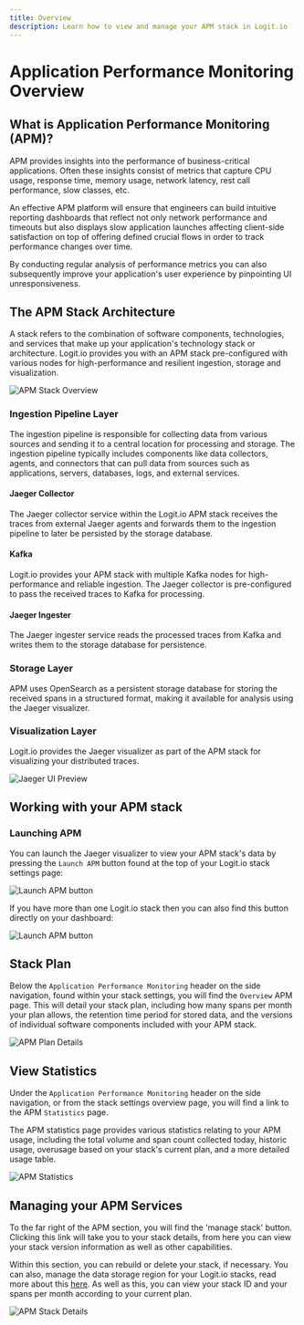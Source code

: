 ```yaml
---
title: Overview
description: Learn how to view and manage your APM stack in Logit.io
---
```


# Application Performance Monitoring Overview

## What is Application Performance Monitoring (APM)?

APM provides insights into the performance of business-critical applications. 
Often these insights consist of metrics that capture CPU usage, response time, 
memory usage, network latency, rest call performance, slow classes, etc.

An effective APM platform will ensure that engineers can build intuitive reporting 
dashboards that reflect not only network performance and timeouts but also displays 
slow application launches affecting client-side satisfaction on top of offering defined 
crucial flows in order to track performance changes over time.

By conducting regular analysis of performance metrics you can also subsequently 
improve your application's user experience by pinpointing UI unresponsiveness.

## The APM Stack Architecture

A stack refers to the combination of software components, technologies, 
and services that make up your application's technology stack or architecture.
Logit.io provides you with an APM stack pre-configured with various nodes for 
high-performance and resilient ingestion, storage and visualization.

![APM Stack Overview](@/images/help/apm/overview/apm-stack.png)

### Ingestion Pipeline Layer

The ingestion pipeline is responsible for collecting data from various 
sources and sending it to a central location for processing and storage. 
The ingestion pipeline typically includes components like data collectors, 
agents, and connectors that can pull data from sources such as applications, 
servers, databases, logs, and external services.

#### Jaeger Collector

The Jaeger collector service within the Logit.io APM stack receives the 
traces from external Jaeger agents and forwards them to the ingestion pipeline 
to later be persisted by the storage database.

#### Kafka

Logit.io provides your APM stack with multiple Kafka nodes 
for high-performance and reliable ingestion. The Jaeger collector is pre-configured 
to pass the received traces to Kafka for processing.

#### Jaeger Ingester

The Jaeger ingester service reads the processed traces from Kafka and 
writes them to the storage database for persistence.

### Storage Layer

APM uses OpenSearch as a persistent storage database for storing the received spans 
in a structured format, making it available for analysis using the Jaeger visualizer.

### Visualization Layer

Logit.io provides the Jaeger visualizer as part of the APM stack for 
visualizing your distributed traces.

![Jaeger UI Preview](@/images/help/apm/overview/jaeger-ui.png)

## Working with your APM stack

### Launching APM

You can launch the Jaeger visualizer to view your APM stack's data by pressing the `Launch APM` 
button found at the top of your Logit.io stack settings page:

![Launch APM button](@/images/help/apm/overview/launch-apm.jpg)

If you have more than one Logit.io stack then you can also find this button directly on your dashboard: 

![Launch APM button](@/images/help/apm/overview/launch-apm-dashboard.jpg)

## Stack Plan

Below the `Application Performance Monitoring` header on the side navigation, 
found within your stack settings, you will find the `Overview` APM page. 
This will detail your stack plan, including how many spans per month your 
plan allows, the retention time period for stored data, and the versions of 
individual software components included with your APM stack.

![APM Plan Details](@/images/help/apm/overview/apm-plan-details.png)

## View Statistics

Under the `Application Performance Monitoring` header on the side navigation, 
or from the stack settings overview page, you will find a link to the APM `Statistics` page.

The APM statistics page provides various statistics relating to your APM usage, including 
the total volume and span count collected today, historic usage, overusage based on your 
stack's current plan, and a more detailed usage table.

![APM Statistics](@/images/help/apm/overview/apm-statistics.png)

## Managing your APM Services

To the far right of the APM section, you will find the 'manage stack' button. 
Clicking this link will take you to your stack details, from here you can view 
your stack version information as well as other capabilities. 

Within this section, you can rebuild or delete your stack, if necessary. You 
can also, manage the data storage region for your Logit.io stacks, read more 
about this [here](/account-administration/subscriptions-management-usage/accounts/data-storage-regions). 
As well as this, you can view your stack ID and your spans per month according to your current plan.

![APM Stack Details](@/images/help/apm/apm-stack-details.png)